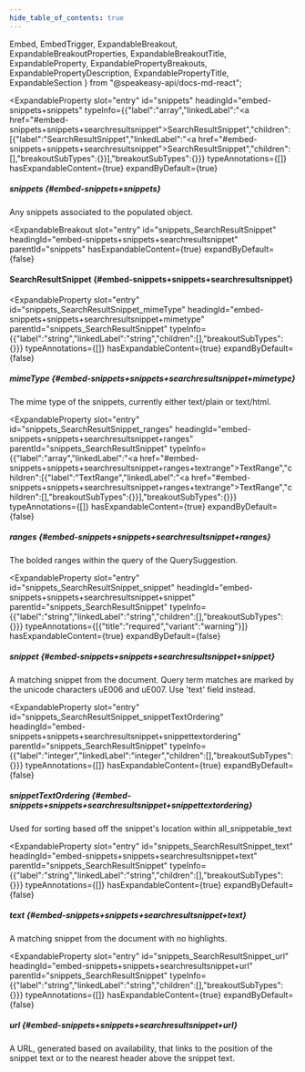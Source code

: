 ```yaml
---
hide_table_of_contents: true
---
```

  Embed,
  EmbedTrigger,
  ExpandableBreakout,
  ExpandableBreakoutProperties,
  ExpandableBreakoutTitle,
  ExpandableProperty,
  ExpandablePropertyBreakouts,
  ExpandablePropertyDescription,
  ExpandablePropertyTitle,
  ExpandableSection
} from "@speakeasy-api/docs-md-react";

<ExpandableSection>

<ExpandableProperty
  slot="entry"
  id="snippets"
  headingId="embed-snippets+snippets"
  typeInfo={{"label":"array","linkedLabel":"<a href=\"#embed-snippets+snippets+searchresultsnippet\">SearchResultSnippet</a>","children":[{"label":"SearchResultSnippet","linkedLabel":"<a href=\"#embed-snippets+snippets+searchresultsnippet\">SearchResultSnippet</a>","children":[],"breakoutSubTypes":{}}],"breakoutSubTypes":{}}}
  typeAnnotations={[]}
  hasExpandableContent={true}
  expandByDefault={true}
>

<ExpandablePropertyTitle slot="title">

##### snippets \{#embed-snippets+snippets\}

</ExpandablePropertyTitle>

<ExpandablePropertyDescription slot="description">

Any snippets associated to the populated object.

</ExpandablePropertyDescription>

<ExpandablePropertyBreakouts slot="breakouts">

<ExpandableBreakout
  slot="entry"
  id="snippets_SearchResultSnippet"
  headingId="embed-snippets+snippets+searchresultsnippet"
  parentId="snippets"
  hasExpandableContent={true}
  expandByDefault={false}
>

<ExpandableBreakoutTitle slot="title">

#### SearchResultSnippet \{#embed-snippets+snippets+searchresultsnippet\}

</ExpandableBreakoutTitle>

<ExpandableBreakoutProperties slot="properties">

<ExpandableProperty
  slot="entry"
  id="snippets_SearchResultSnippet_mimeType"
  headingId="embed-snippets+snippets+searchresultsnippet+mimetype"
  parentId="snippets_SearchResultSnippet"
  typeInfo={{"label":"string","linkedLabel":"string","children":[],"breakoutSubTypes":{}}}
  typeAnnotations={[]}
  hasExpandableContent={true}
  expandByDefault={false}
>

<ExpandablePropertyTitle slot="title">

##### mimeType \{#embed-snippets+snippets+searchresultsnippet+mimetype\}

</ExpandablePropertyTitle>

<ExpandablePropertyDescription slot="description">

The mime type of the snippets, currently either text/plain or text/html.

</ExpandablePropertyDescription>

</ExpandableProperty>

<ExpandableProperty
  slot="entry"
  id="snippets_SearchResultSnippet_ranges"
  headingId="embed-snippets+snippets+searchresultsnippet+ranges"
  parentId="snippets_SearchResultSnippet"
  typeInfo={{"label":"array","linkedLabel":"<a href=\"#embed-snippets+snippets+searchresultsnippet+ranges+textrange\">TextRange</a>","children":[{"label":"TextRange","linkedLabel":"<a href=\"#embed-snippets+snippets+searchresultsnippet+ranges+textrange\">TextRange</a>","children":[],"breakoutSubTypes":{}}],"breakoutSubTypes":{}}}
  typeAnnotations={[]}
  hasExpandableContent={true}
  expandByDefault={false}
>

<ExpandablePropertyTitle slot="title">

##### ranges \{#embed-snippets+snippets+searchresultsnippet+ranges\}

</ExpandablePropertyTitle>

<ExpandablePropertyDescription slot="description">

The bolded ranges within the query of the QuerySuggestion.

</ExpandablePropertyDescription>

<ExpandablePropertyBreakouts slot="breakouts">

<Embed slot="embed">

<EmbedTrigger slot="trigger" embedTitle="ranges" triggerText="View ranges details">

<Embedranges />

</EmbedTrigger>

</Embed>

</ExpandablePropertyBreakouts>

</ExpandableProperty>

<ExpandableProperty
  slot="entry"
  id="snippets_SearchResultSnippet_snippet"
  headingId="embed-snippets+snippets+searchresultsnippet+snippet"
  parentId="snippets_SearchResultSnippet"
  typeInfo={{"label":"string","linkedLabel":"string","children":[],"breakoutSubTypes":{}}}
  typeAnnotations={[{"title":"required","variant":"warning"}]}
  hasExpandableContent={true}
  expandByDefault={false}
>

<ExpandablePropertyTitle slot="title">

##### snippet \{#embed-snippets+snippets+searchresultsnippet+snippet\}

</ExpandablePropertyTitle>

<ExpandablePropertyDescription slot="description">

A matching snippet from the document. Query term matches are marked by the unicode characters uE006 and uE007. Use 'text' field instead.

</ExpandablePropertyDescription>

</ExpandableProperty>

<ExpandableProperty
  slot="entry"
  id="snippets_SearchResultSnippet_snippetTextOrdering"
  headingId="embed-snippets+snippets+searchresultsnippet+snippettextordering"
  parentId="snippets_SearchResultSnippet"
  typeInfo={{"label":"integer","linkedLabel":"integer","children":[],"breakoutSubTypes":{}}}
  typeAnnotations={[]}
  hasExpandableContent={true}
  expandByDefault={false}
>

<ExpandablePropertyTitle slot="title">

##### snippetTextOrdering \{#embed-snippets+snippets+searchresultsnippet+snippettextordering\}

</ExpandablePropertyTitle>

<ExpandablePropertyDescription slot="description">

Used for sorting based off the snippet's location within all_snippetable_text

</ExpandablePropertyDescription>

</ExpandableProperty>

<ExpandableProperty
  slot="entry"
  id="snippets_SearchResultSnippet_text"
  headingId="embed-snippets+snippets+searchresultsnippet+text"
  parentId="snippets_SearchResultSnippet"
  typeInfo={{"label":"string","linkedLabel":"string","children":[],"breakoutSubTypes":{}}}
  typeAnnotations={[]}
  hasExpandableContent={true}
  expandByDefault={false}
>

<ExpandablePropertyTitle slot="title">

##### text \{#embed-snippets+snippets+searchresultsnippet+text\}

</ExpandablePropertyTitle>

<ExpandablePropertyDescription slot="description">

A matching snippet from the document with no highlights.

</ExpandablePropertyDescription>

</ExpandableProperty>

<ExpandableProperty
  slot="entry"
  id="snippets_SearchResultSnippet_url"
  headingId="embed-snippets+snippets+searchresultsnippet+url"
  parentId="snippets_SearchResultSnippet"
  typeInfo={{"label":"string","linkedLabel":"string","children":[],"breakoutSubTypes":{}}}
  typeAnnotations={[]}
  hasExpandableContent={true}
  expandByDefault={false}
>

<ExpandablePropertyTitle slot="title">

##### url \{#embed-snippets+snippets+searchresultsnippet+url\}

</ExpandablePropertyTitle>

<ExpandablePropertyDescription slot="description">

A URL, generated based on availability, that links to the position of the snippet text or to the nearest header above the snippet text.

</ExpandablePropertyDescription>

</ExpandableProperty>

</ExpandableBreakoutProperties>

</ExpandableBreakout>

</ExpandablePropertyBreakouts>

</ExpandableProperty>

</ExpandableSection>